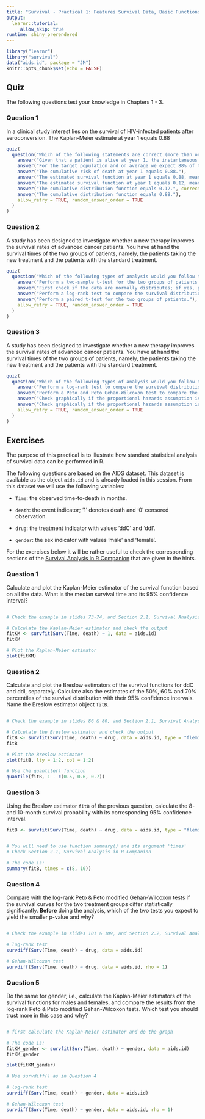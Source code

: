 ```yaml
---
title: "Survival - Practical 1: Features Survival Data, Basic Functions & Tests"
output: 
  learnr::tutorial:
     allow_skip: true
runtime: shiny_prerendered
---
```


```r
library("learnr")
library("survival")
data("aids.id", package = "JM")
knitr::opts_chunk$set(echo = FALSE)
```


## Quiz

The following questions test your knowledge in Chapters 1 - 3.

### Question 1
In a clinical study interest lies on the survival of HIV-infected patients after 
seroconversion. The Kaplan-Meier estimate at year 1 equals 0.88

```r
quiz(
  question("Which of the following statements are correct (more than one correct is possible)?",
    answer("Given that a patient is alive at year 1, the instantaneous risk of death just after year 1 is 0.88."),
    answer("For the target population and on average we expect 88% of the patients to live more than 1 year.", correct = TRUE),
    answer("The cumulative risk of death at year 1 equals 0.88."),
    answer("The estimated survival function at year 1 equals 0.88, meaning that we expect 12% of the patients to die within 1 year.", correct = TRUE),
    answer("The estimated survival function at year 1 equals 0.12, meaning that we expect 12% of the patients to live more than 1 year."),
    answer("The cumulative distribution function equals 0.12.", correct = TRUE),
    answer("The cumulative distribution function equals 0.88."),
    allow_retry = TRUE, random_answer_order = TRUE
  )
)
```

### Question 2

A study has been designed to investigate whether a new therapy improves the survival rates
of advanced cancer patients. You have at hand the survival times of the two groups of 
patients, namely, the patients taking the new treatment and the patients with the standard
treatment.

```r
quiz(
  question("Which of the following types of analysis would you follow to investigate if the new treatment works?",
    answer("Perform a two-sample t-test for the two groups of patients to test if the average survival time in the new treatment group is greater than the average survival time in the standard treatment group."),
    answer("First check if the data are normally distributes; if yes, perform a two-sample t-test, otherwise perform a two-sample Wilcoxon test to test differences in the medians between the two treatment groups."),
    answer("Perform a log-rank test to compare the survival distributions of the two groups.", correct = TRUE),
    answer("Perform a paired t-test for the two groups of patients."),
    allow_retry = TRUE, random_answer_order = TRUE
  )
)
```

### Question 3

A study has been designed to investigate whether a new therapy improves the survival rates of advanced cancer patients. You have at hand the survival times of the two groups of patients, namely, the patients taking the new treatment and the patients with the standard treatment.

```r
quiz(
  question("Which of the following types of analysis would you follow to investigate if the new treatment works?",
    answer("Perform a log-rank test to compare the survival distributions of the two groups."),
    answer("Perform a Peto and Peto Gehan-Wilcoxon test to compare the survival distributions of the two groups."),
    answer("Check graphically if the proportional hazards assumption is satisfied. If it seems to be satisfied, then use the log rank test.", correct = TRUE),
    answer("Check graphically if the proportional hazards assumption is satisfied. If it seems to be satisfied, then use the Peto and Peto Gehan-Wilcoxon test."),
    allow_retry = TRUE, random_answer_order = TRUE
  )
)
```


## Exercises

The purpose of this practical is to illustrate how standard statistical analysis of 
survival data can be performed in R.

The following questions are based on the AIDS dataset. This dataset is available as the 
object `aids.id` and is already loaded in this session. From this dataset we will use the 
following variables:

- `Time`: the observed time-to-death in months.

- `death`: the event indicator; '1' denotes death and '0' censored observation.

- `drug`: the treatment indicator with values 'ddC' and 'ddI'.

- `gender`: the sex indicator with values 'male' and 'female'.

For the exercises below it will be rather useful to check the corresponding sections of the
[Survival Analysis in R Companion](http://www.drizopoulos.com/courses/EMC/EP03_%20Survival%20Analysis%20in%20R%20Companion.html) that are given in the hints.

### Question 1

Calculate and plot the Kaplan-Meier estimator of the survival function based on all the
data. What is the median survival time and its 95% confidence interval?

```r

```

```r
# Check the example in slides 73-74, and Section 2.1, Survival Analysis in R Companion
```
```r
# Calculate the Kaplan-Meier estimator and check the output
fitKM <- survfit(Surv(Time, death) ~ 1, data = aids.id)
fitKM
```
```r
# Plot the Kaplan-Meier estimator
plot(fitKM)
```

### Question 2

Calculate and plot the Breslow estimators of the survival functions for ddC and ddI, 
separately. Calculate also the estimates of the 50%, 60% and 70% percentiles of the 
survival distribution with their 95% confidence intervals. Name the Breslow estimator 
object `fitB`.

```r

```

```r
# Check the example in slides 86 & 80, and Section 2.1, Survival Analysis in R Companion
```

```r
# Calculate the Breslow estimator and check the output
fitB <- survfit(Surv(Time, death) ~ drug, data = aids.id, type = "fleming-harrington")
fitB
```
```r
# Plot the Breslow estimator
plot(fitB, lty = 1:2, col = 1:2)
```
```r
# Use the quantile() function
quantile(fitB, 1 - c(0.5, 0.6, 0.7))
```

### Question 3

Using the Breslow estimator `fitB` of the previous question, calculate the 8- and 10-month 
survival probability with its corresponding 95% confidence interval.

```r
fitB <- survfit(Surv(Time, death) ~ drug, data = aids.id, type = "fleming-harrington")
```

```r

```

```r
# You will need to use function summary() and its argument 'times'
# Check Section 2.1, Survival Analysis in R Companion
```

```r
# The code is:
summary(fitB, times = c(8, 10))
```

### Question 4

Compare with the log-rank Peto & Peto modified Gehan-Wilcoxon tests if the survival curves
for the two treatment groups differ statistically significantly. **Before** doing the 
analysis, which of the two tests you expect to yield the smaller p-value and why?

```r

```

```r
# Check the example in slides 101 & 109, and Section 2.2, Survival Analysis in R Companion
```

```r
# log-rank test
survdiff(Surv(Time, death) ~ drug, data = aids.id)
```
```r
# Gehan-Wilcoxon test
survdiff(Surv(Time, death) ~ drug, data = aids.id, rho = 1)
```


### Question 5

Do the same for gender, i.e., calculate the Kaplan-Meier estimators of the 
survival functions for males and females, and compare the results from the log-rank Peto 
& Peto modified Gehan-Wilcoxon tests. Which test you should trust more in this case and why?

```r

```

```r
# first calculate the Kaplan-Meier estimator and do the graph
```

```r
# The code is:
fitKM_gender <- survfit(Surv(Time, death) ~ gender, data = aids.id)
fitKM_gender

plot(fitKM_gender)
```

```r
# Use survdiff() as in Question 4
```

```r
# log-rank test
survdiff(Surv(Time, death) ~ gender, data = aids.id)
```
```r
# Gehan-Wilcoxon test
survdiff(Surv(Time, death) ~ gender, data = aids.id, rho = 1)
```
